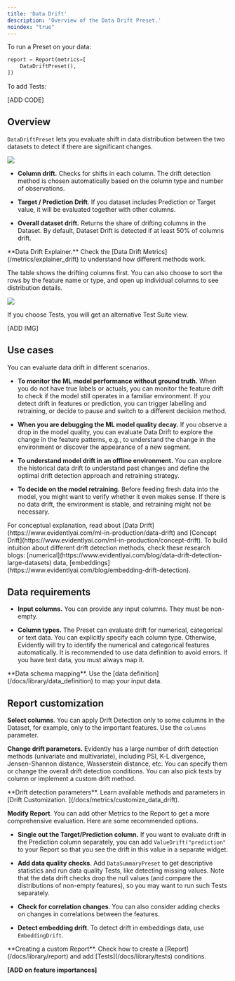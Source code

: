 ```yaml
---
title: 'Data Drift'
description: 'Overview of the Data Drift Preset.'
noindex: "true"
---
```


To run a Preset on your data:

```python
report = Report(metrics=[
    DataDriftPreset(),
])
```

To add Tests:

\[ADD CODE]

## Overview

`DataDriftPreset` lets you evaluate shift in data distribution between the two datasets to detect if there are significant changes.

![](/images/metrics/preset_data_drift_2-min.png)

* **Column drift.** Checks for shifts in each column. The drift detection method is chosen automatically based on the column type and number of observations.

* **Target / Prediction Drift**. If you dataset includes Prediction or Target value, it will be evaluated together with other columns.

* **Overall dataset drift.** Returns the share of drifting columns in the Dataset. By default, Dataset Drift is detected if at least 50% of columns drift.

<Info>
  **Data Drift Explainer.** Check the [Data Drift Metrics](/metrics/explainer_drift) to understand how different methods work.
</Info>

The table shows the drifting columns first. You can also choose to sort the rows by the feature name or type, and open up individual columns to see distribution details.

![](/images/metrics/preset_data_drift-min.png)

If you choose Tests, you will get an alternative Test Suite view.

\[ADD IMG]

## Use cases

You can evaluate data drift in different scenarios.

* **To monitor the ML model performance without ground truth.** When you do not have true labels or actuals, you can monitor the feature drift to check if the model still operates in a familiar environment. If you detect drift in features or prediction, you can trigger labelling and retraining, or decide to pause and switch to a different decision method.

* **When you are debugging the ML model quality decay.** If you observe a drop in the model quality, you can evaluate Data Drift to explore the change in the feature patterns, e.g., to understand the change in the environment or discover the appearance of a new segment.

* **To understand model drift in an offline environment.** You can explore the historical data drift to understand past changes and define the optimal drift detection approach and retraining strategy.

* **To decide on the model retraining.** Before feeding fresh data into the model, you might want to verify whether it even makes sense. If there is no data drift, the environment is stable, and retraining might not be necessary.

<Info>
  For conceptual explanation, read about [Data Drift](https://www.evidentlyai.com/ml-in-production/data-drift) and [Concept Drift](https://www.evidentlyai.com/ml-in-production/concept-drift). To build intuition about different drift detection methods, check these research blogs: [numerical](https://www.evidentlyai.com/blog/data-drift-detection-large-datasets) data, [embeddings](https://www.evidentlyai.com/blog/embedding-drift-detection).
</Info>

## Data requirements

* **Input columns.** You can provide any input columns. They must be non-empty.

* **Column types.** The Preset can evaluate drift for numerical, categorical or text data. You can explicitly specify each column type. Otherwise, Evidently will try to identify the numerical and categorical features automatically. It is recommended to use data definition to avoid errors. If you have text data, you must always map it.

<Info>
  **Data schema mapping**. Use the [data definition](/docs/library/data_definition) to map your input data.
</Info>

## Report customization

**Select columns**. You can apply Drift Detection only to some columns in the Dataset, for example, only to the important features. Use the `columns` parameter.

**Change drift parameters.** Evidently has a large number of drift detection methods (univariate and multivariate), including PSI, K-L divergence, Jensen-Shannon distance, Wasserstein distance, etc. You can specify them or change the overall drift detection conditions. You can also pick tests by column or implement a custom drift method.

<Info>
  **Drift detection parameters**. Learn available methods and parameters in [Drift Customization. ](/docs/metrics/customize_data_drift).
</Info>

**Modify Report**. You can add other Metrics to the Report to get a more comprehensive evaluation. Here are some recommended options.

* **Single out the Target/Prediction column.** If you want to evaluate drift in the Prediction column separately, you can add `ValueDrift("prediction"` to your Report so that you see the drift in this value in a separate widget.

* **Add data quality checks**. Add `DataSummaryPreset` to get descriptive statistics and run data quality Tests, like detecting missing values. Note that the data drift checks drop the null values (and compare the distributions of non-empty features), so you may want to run such Tests separately.

* **Check for correlation changes**. You can also consider adding checks on changes in correlations between the features.

* **Detect embedding drift**. To detect drift in embeddings data, use `EmbeddingDrift`.

<Info>
  **Creating a custom Report**. Check how to create a [Report](/docs/library/report) and add [Tests](/docs/library/tests) conditions.
</Info>

**\[ADD on feature importances]**